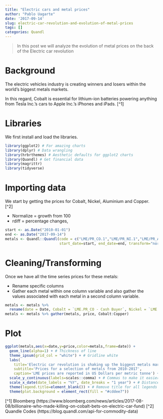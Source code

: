 ```yaml
---
title: "Electric cars and metal prices"
author: "Pablo Uagarte"
date: '2017-09-14'
slug: electric-car-revolution-and-evolution-of-metal-prices
tags: []
categories: Quandl
---
```


>In this post we will analyze the evolution of metal prices on the back of the Electric car revolution

# Background

The electric vehicles industry is creating winners and losers within the world’s biggest metals markets. 

In this regard, Cobalt is essential for lithium-ion batteries powering anything from Tesla Inc.’s cars to Apple Inc.’s iPhones and iPads. [^1]

# Libraries

We first install and load the libraries.

```r
library(ggplot2) # For amazing charts
library(dplyr) # Data wrangling
library(hrbrthemes) # Aesthetic defaults for ggplot2 charts
library(Quandl) # Get financial data
library(magrittr)
library(tidyverse)
```

# Importing data

We start by getting the prices for Cobalt, Nickel, Aluminium and Copper. [^2] 

* Normalize = growth from 100
* rdiff = percentage changes,

```r
start <- as.Date("2010-01-01")
end <- as.Date("2017-09-14")
metals <- Quandl::Quandl(code = c("LME/PR_CO.1","LME/PR_NI.1","LME/PR_AL.1","LME/PR_CU.1"),
                         start_date=start, end_date=end, transform="normalize")
```

# Cleaning/Transforming

Once we have all the time series prices for these metals:

* Rename specific columns
* Gather each metal within one column variable and also gather the values associated with each metal in a second column variable.

```r
metals <- metals %>% 
  rename(date = Date, Cobalt = `LME.PR_CO - Cash Buyer`, Nickel = `LME.PR_NI - Cash Buyer`, Aluminum = `LME.PR_AL - Cash Buyer`, Copper = `LME.PR_CU - Cash Buyer`)
metals <- metals %>% gather(metals, price, Cobalt:Copper)
```

# Plot 

```r
ggplot(metals,aes(x=date,y=price,color=metals,frame=date)) +
  geom_line(alpha=1) + # Thickness of line
  theme_ipsum(grid_col = "white") + # Gridline white
  labs(
    title='Electric car revolution is shaking up the biggest metals markets',
    subtitle='Prices for a selection of metals from 2010-2017',
    caption='LME prices are reported in US Dollars per metric tonne') +
  scale_y_continuous(labels=scales::comma) + # Commas to make it easier to read large numbers
  scale_x_date(date_labels = "%Y", date_breaks = "1 year") + # Distance between breaks 1 year
  theme(legend.title=element_blank()) + # Remove title for all legends
  theme(plot.background = element_rect(fill = "#cddee7")) 
```

[^1] Bloomberg (https://www.bloomberg.com/news/articles/2017-08-08/billionaire-who-made-killing-on-cobalt-bets-on-electric-car-fund)
[^2] Quandle Codes (https://blog.quandl.com/api-for-commodity-data)